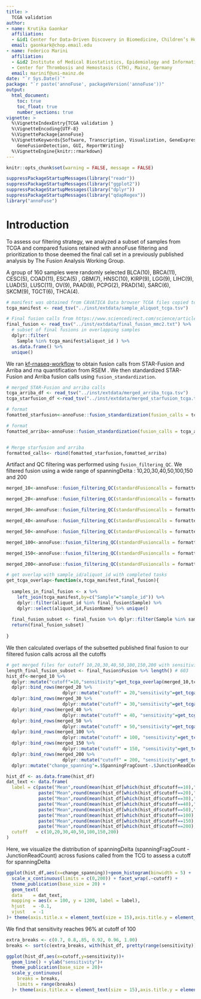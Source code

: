 ```yaml
---
title: > 
  TCGA validation
author:
- name: Krutika Gaonkar
  affiliation: 
  - &id1 Center for Data-Driven Discovery in Biomedicine, Children’s Hospital of Philadelphia, USA
  email: gaonkark@chop.email.edu
- name: Federico Marini
  affiliation: 
  - &id2 Institute of Medical Biostatistics, Epidemiology and Informatics (IMBEI), Mainz, Germany
  - Center for Thrombosis and Hemostasis (CTH), Mainz, Germany
  email: marinif@uni-mainz.de
date: "`r Sys.Date()`"
package: "`r paste('annoFuse', packageVersion('annoFuse'))"
output: 
  html_document:
    toc: true
    toc_float: true
    number_sections: true
vignette: >
  %\VignetteIndexEntry{TCGA validation }
  %\VignetteEncoding{UTF-8}  
  %\VignettePackage{annoFuse}
  %\VignetteKeywords{Software, Transcription, Visualization, GeneExpression, Annotation,
    GeneFusionDetection, GUI, ReportWriting}
  %\VignetteEngine{knitr::rmarkdown}
---
```



```r
knitr::opts_chunk$set(warning = FALSE, message = FALSE)
```


```r
suppressPackageStartupMessages(library("readr"))
suppressPackageStartupMessages(library("ggplot2"))
suppressPackageStartupMessages(library("dplyr"))
suppressPackageStartupMessages(library("qdapRegex"))
library("annoFuse")
```


# Introduction
To assess our filtering strategy, we analyzed a subset of samples from TCGA and compared fusions retained with annoFuse filtering and prioritization to those deemed the final call set in a previously published analysis by The Fusion Analysis Working Group.

A group of 160 samples were randomly selected BLCA(10), BRCA(11), CESC(5), COAD(11),  ESCA(5) , GBM(7), HNSC(10), KIRP(9), LGG(9), LIHC(9), LUAD(5), LUSC(11), OV(9), PAAD(8), PCPG(2), PRAD(14), SARC(6), SKCM(9), TGCT(6), THCA(4). 


```r
# manifest was obtained from CAVATICA Data browser TCGA files copied to working project
tcga_manifest <- read_tsv("../inst/extdata/sample_aliquot_tcga.tsv")

# Final fusion calls from https://www.sciencedirect.com/science/article/pii/S2211124718303954
final_fusion <- read_tsv("../inst/extdata/final_fusion_mmc2.txt") %>%
  # subset of final fusions in overlapping samples 
  dplyr::filter(
    Sample %in% tcga_manifest$aliquot_id ) %>% 
  as.data.frame() %>% 
  unique()

```

We ran [kf-rnaseq-workflow](https://github.com/kids-first/kf-rnaseq-workflow) to obtain fusion calls from STAR-Fusion and Arriba and rna quantification from RSEM . We then standardized STAR-Fusion and Arriba fusion calls using `fusion_standardization`. 


```r

# merged STAR-Fusion and arriba calls
tcga_arriba_df <- read_tsv("../inst/extdata/merged_arriba_tcga.tsv")
tcga_starfusion_df <-read_tsv("../inst/extdata/merged_starfusion_tcga.tsv")

# format
fomatted_starfusion<-annoFuse::fusion_standardization(fusion_calls = tcga_starfusion_df,caller = "STARFUSION",tumorID = tcga_starfusion_df$Sample)

# format
fomatted_arriba<-annoFuse::fusion_standardization(fusion_calls = tcga_arriba_df,caller = "ARRIBA",tumorID = tcga_arriba_df$Sample)


# Merge starfusion and arriba
formatted_calls<- rbind(fomatted_starfusion,fomatted_arriba)

```

Artifact and QC filtering was performed using `fusion_filtering_QC`. We filtered fusion using a wide range of spanningDelta : 10,20,30,40,50,100,150 and 200 

```r

merged_10<-annoFuse::fusion_filtering_QC(standardFusioncalls = formatted_calls,readthroughFilter = FALSE,readingFrameFilter = "in-frame|frameshift|other",artifactFilter = "GTEx_Recurrent|DGD_PARALOGS|Normal|BodyMap|ConjoinG",junctionReadCountFilter = 1, spanningFragCountFilter = 10)

merged_20<-annoFuse::fusion_filtering_QC(standardFusioncalls = formatted_calls,readthroughFilter = FALSE,readingFrameFilter = "in-frame|frameshift|other",artifactFilter = "GTEx_Recurrent|DGD_PARALOGS|Normal|BodyMap|ConjoinG",junctionReadCountFilter = 1, spanningFragCountFilter = 20)

merged_30<-annoFuse::fusion_filtering_QC(standardFusioncalls = formatted_calls,readthroughFilter = FALSE,readingFrameFilter = "in-frame|frameshift|other",artifactFilter = "GTEx_Recurrent|DGD_PARALOGS|Normal|BodyMap|ConjoinG",junctionReadCountFilter = 1, spanningFragCountFilter = 30)

merged_40<-annoFuse::fusion_filtering_QC(standardFusioncalls = formatted_calls,readthroughFilter = FALSE,readingFrameFilter = "in-frame|frameshift|other",artifactFilter = "GTEx_Recurrent|DGD_PARALOGS|Normal|BodyMap|ConjoinG",junctionReadCountFilter = 1, spanningFragCountFilter = 40)

merged_50<-annoFuse::fusion_filtering_QC(standardFusioncalls = formatted_calls,readthroughFilter = FALSE,readingFrameFilter = "in-frame|frameshift|other",artifactFilter = "GTEx_Recurrent|DGD_PARALOGS|Normal|BodyMap|ConjoinG",junctionReadCountFilter = 1, spanningFragCountFilter = 50)

merged_100<-annoFuse::fusion_filtering_QC(standardFusioncalls = formatted_calls,readthroughFilter = FALSE,readingFrameFilter = "in-frame|frameshift|other",artifactFilter = "GTEx_Recurrent|DGD_PARALOGS|Normal|BodyMap|ConjoinG",junctionReadCountFilter = 1, spanningFragCountFilter = 100)

merged_150<-annoFuse::fusion_filtering_QC(standardFusioncalls = formatted_calls,readthroughFilter = FALSE,readingFrameFilter = "in-frame|frameshift|other",artifactFilter = "GTEx_Recurrent|DGD_PARALOGS|Normal|BodyMap|ConjoinG",junctionReadCountFilter = 1, spanningFragCountFilter = 150)

merged_200<-annoFuse::fusion_filtering_QC(standardFusioncalls = formatted_calls,readthroughFilter = FALSE,readingFrameFilter = "in-frame|frameshift|other",artifactFilter = "GTEx_Recurrent|DGD_PARALOGS|Normal|BodyMap|ConjoinG",junctionReadCountFilter = 1, spanningFragCountFilter = 200)


```



```r
# get overlap with sample_id/aliquot_id with completed tasks
get_tcga_overlap<-function(x,tcga_manifest,final_fusion){
    
  samples_in_final_fusion <- x %>% 
    left_join(tcga_manifest,by=c("Sample"="sample_id")) %>%
    dplyr::filter(aliquot_id %in% final_fusion$Sample) %>%
    dplyr::select(aliquot_id,FusionName) %>% unique()
  
  final_fusion_subset <- final_fusion %>% dplyr::filter(Sample %in% samples_in_final_fusion$aliquot_id & Fusion %in% samples_in_final_fusion$FusionName) %>% nrow()
  return(final_fusion_subset)
  
}

```

 We then calculated overlaps of the subsetted published final fusion to our filtered fusion calls across all the cutoffs


```r
# get merged files for cutoff 10,20,30,40,50,100,150,200 with sensitivity 
length_final_fusion_subset <- final_fusion$Fusion %>% length() # 603
hist_df<-merged_10 %>%
  dplyr::mutate("cutoff"=10,"sensitivity"=get_tcga_overlap(merged_10,tcga_manifest ,final_fusion )/length_final_fusion_subset) %>%
  dplyr::bind_rows(merged_20 %>% 
                     dplyr::mutate("cutoff" = 20,"sensitivity"=get_tcga_overlap(merged_20,tcga_manifest ,final_fusion )/length_final_fusion_subset) ) %>%
  dplyr::bind_rows(merged_30 %>% 
                     dplyr::mutate("cutoff" = 30,"sensitivity"=get_tcga_overlap(merged_30,tcga_manifest ,final_fusion )/length_final_fusion_subset) ) %>%
  dplyr::bind_rows(merged_40 %>% 
                     dplyr::mutate("cutoff" = 40, "sensitivity"=get_tcga_overlap(merged_40,tcga_manifest ,final_fusion )/length_final_fusion_subset) ) %>%
  dplyr::bind_rows(merged_50 %>% 
                     dplyr::mutate("cutoff" = 50,"sensitivity"=get_tcga_overlap(merged_50,tcga_manifest ,final_fusion )/length_final_fusion_subset) ) %>%
  dplyr::bind_rows(merged_100 %>% 
                     dplyr::mutate("cutoff" = 100, "sensitivity"=get_tcga_overlap(merged_100,tcga_manifest ,final_fusion )/length_final_fusion_subset) ) %>%
  dplyr::bind_rows(merged_150 %>% 
                     dplyr::mutate("cutoff" = 150, "sensitivity"=get_tcga_overlap(merged_150,tcga_manifest ,final_fusion )/length_final_fusion_subset) ) %>%
  dplyr::bind_rows(merged_200 %>% 
                     dplyr::mutate("cutoff" = 200, "sensitivity"=get_tcga_overlap(merged_200,tcga_manifest ,final_fusion )/length_final_fusion_subset) ) %>%
  dplyr::mutate("change_spanning"=.$SpanningFragCount-.$JunctionReadCount)

hist_df <- as.data.frame(hist_df)
dat_text <- data.frame(
  label = c(paste("Mean",round(mean(hist_df[which(hist_df$cutoff==10),"change_spanning"]))), 
            paste("Mean",round(mean(hist_df[which(hist_df$cutoff==20),"change_spanning"]))),
            paste("Mean",round(mean(hist_df[which(hist_df$cutoff==30),"change_spanning"]))),
            paste("Mean",round(mean(hist_df[which(hist_df$cutoff==40),"change_spanning"]))), 
            paste("Mean",round(mean(hist_df[which(hist_df$cutoff==50),"change_spanning"]))), 
            paste("Mean",round(mean(hist_df[which(hist_df$cutoff==100),"change_spanning"]))), 
            paste("Mean",round(mean(hist_df[which(hist_df$cutoff==150),"change_spanning"]))),
            paste("Mean",round(mean(hist_df[which(hist_df$cutoff==200),"change_spanning"])))),
  cutoff   = c(10,20,30,40,50,100,150,200)
)


```

Here, we visualize the distribution of spanningDelta (spanningFragCount - JunctionReadCount) across fusions called from the TCG to assess a cutoff for spanningDelta

```r
ggplot(hist_df,aes(x=change_spanning))+geom_histogram(binwidth = 5) + 
  scale_x_continuous(limits = c(0,200)) + facet_wrap(.~cutoff) + 
  theme_publication(base_size = 20) +  
  geom_text(
  data    = dat_text,
  mapping = aes(x = 100, y = 1200, label = label),
  hjust   = -0.1,
  vjust   = -1
)+ theme(axis.title.x = element_text(size = 15),axis.title.y = element_text(size = 15))

```


We find that sensitivity reaches 96% at cutoff of 100 

```r

extra_breaks <- c(0.7, 0.8,.85, 0.92, 0.96, 1.00)
breaks <- sort(c(extra_breaks, with(hist_df, pretty(range(sensitivity)))))

ggplot(hist_df,aes(x=cutoff,y=sensitivity))+
  geom_line() + ylab("sensitivity")+
  theme_publication(base_size = 20)+
  scale_y_continuous(
    breaks = breaks,
    limits = range(breaks)
  )+ theme(axis.title.x = element_text(size = 15),axis.title.y = element_text(size = 15))


```

